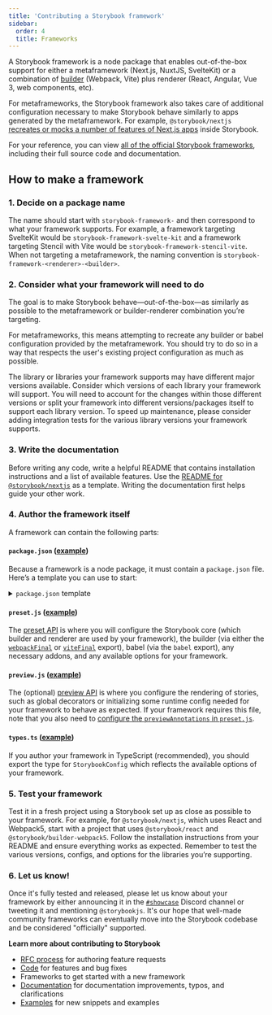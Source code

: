 ```yaml
---
title: 'Contributing a Storybook framework'
sidebar:
  order: 4
  title: Frameworks
---
```


A Storybook framework is a node package that enables out-of-the-box support for either a metaframework (Next.js, NuxtJS, SvelteKit) or a combination of [builder](../builders/index.mdx) (Webpack, Vite) plus renderer (React, Angular, Vue 3, web components, etc).

For metaframeworks, the Storybook framework also takes care of additional configuration necessary to make Storybook behave similarly to apps generated by the metaframework. For example, `@storybook/nextjs` [recreates or mocks a number of features of Next.js apps](https://github.com/storybookjs/storybook/blob/next/code/frameworks/nextjs/README.md#supported-features) inside Storybook.

For your reference, you can view [all of the official Storybook frameworks](https://github.com/storybookjs/storybook/tree/next/code/frameworks), including their full source code and documentation.

## How to make a framework

### 1. Decide on a package name

The name should start with `storybook-framework-` and then correspond to what your framework supports. For example, a framework targeting SvelteKit would be `storybook-framework-svelte-kit` and a framework targeting Stencil with Vite would be `storybook-framework-stencil-vite`. When not targeting a metaframework, the naming convention is `storybook-framework-<renderer>-<builder>`.

### 2. Consider what your framework will need to do

The goal is to make Storybook behave—out-of-the-box—as similarly as possible to the metaframework or builder-renderer combination you’re targeting.

For metaframeworks, this means attempting to recreate any builder or babel configuration provided by the metaframework. You should try to do so in a way that respects the user's existing project configuration as much as possible.

The library or libraries your framework supports may have different major versions available. Consider which versions of each library your framework will support. You will need to account for the changes within those different versions or split your framework into different versions/packages itself to support each library version. To speed up maintenance, please consider adding integration tests for the various library versions your framework supports.

### 3. Write the documentation

Before writing any code, write a helpful README that contains installation instructions and a list of available features. Use the [README for `@storybook/nextjs`](https://github.com/storybookjs/storybook/blob/next/code/frameworks/nextjs/README.md) as a template. Writing the documentation first helps guide your other work.

### 4. Author the framework itself

A framework can contain the following parts:

#### `package.json` ([example](https://github.com/storybookjs/storybook/blob/next/code/frameworks/nextjs/package.json))

Because a framework is a node package, it must contain a `package.json` file. Here’s a template you can use to start:

<details>
  <summary><code>package.json</code> template</summary>

  ```json
  {
    "name": "<your-framework-name>",
    "version": "1.0.0",
    "description": "Storybook for <meta-framework-name> or <renderer> & <builder>",
    "keywords": [
      "Storybook",
      "<meta-framework-name>",
      "<renderer>",
      "<builder>",
      "<anything>",
      "<else>",
      "<relevant>"
    ],
    "homepage": "<your package's homepage>",
    "bugs": {
      "url": "https://github.com/<your-org>/<your-repo>/issues"
    },
    "repository": {
      "type": "git",
      "url": "https://github.com/<your-org>/<your-repo>.git",
      "directory": "<path/to/your/framework>"
    },
    "license": "MIT",
    "exports": {
      ".": {
        "types": "./dist/index.d.ts",
        "require": "./dist/index.js",
        "import": "./dist/index.mjs"
      },
      "./preset": {
        "types": "./dist/preset.d.ts",
        "require": "./dist/preset.js",
        "import": "./dist/preset.mjs"
      },
      "./preview.js": {
        "types": "./dist/preview.d.ts",
        "require": "./dist/preview.js",
        "import": "./dist/preview.mjs"
      },
      "./package.json": "./package.json"
    },
    "main": "dist/index.js",
    "module": "dist/index.mjs",
    "types": "dist/index.d.ts",
    "files": ["dist/**/*", "types/**/*", "README.md", "*.js", "*.d.ts"],
    "scripts": {
      "check": "tsc --noEmit",
      "test": "..."
    },
    "dependencies": {
      "@storybook/manager-api": "^7.0.0",
      "@storybook/core-common": "^7.0.0",
      "@storybook/node-logger": "^7.0.0",
      "@storybook/<builder>": "^7.0.0",
      "@storybook/<renderer>": "^7.0.0"
    },
    "devDependencies": {
      "typescript": "x.x.x",
      "<meta-framework>": "^x.x.x",
      "<builder>": "^x.x.x"
    },
    "peerDependencies": {
      "@storybook/addon-actions": "^7.0.0",
      "<meta-framework>": "^x.x.x || ^x.x.x",
      "<renderer>": "^x.x.x || ^x.x.x",
      "<builder>": "^x.x.x"
    },
    "engines": {
      "node": ">=18.0.0"
    },
    "publishConfig": {
      "access": "public"
    }
  }
  ```

  A few notes on some of those properties:

  * `exports`: The root, `./preset`, and `package.json` exports are required. If your framework has a `preview.js`, then that is required as well.
  * `types`: We strongly encourage you to author your framework in TypeScript and distribute the types.
  * `dependencies` and `devDependencies`: These are just examples. Yours may look quite different.
  * `peerDependencies`: If your framework provides support for multiple versions of the libraries you’re targeting, be sure that is represented here.
</details>

#### `preset.js` ([example](https://github.com/storybookjs/storybook/blob/next/code/frameworks/nextjs/src/preset.ts))

The [preset API](../addons/writing-presets.mdx) is where you will configure the Storybook core (which builder and renderer are used by your framework), the builder (via either the [`webpackFinal`](../builders/webpack.mdx#override-the-default-configuration) or [`viteFinal`](../builders/vite.mdx#configuration) export), babel (via the `babel` export), any necessary addons, and any available options for your framework.

#### `preview.js` ([example](https://github.com/storybookjs/storybook/blob/next/code/frameworks/nextjs/src/preview.tsx))

The (optional) [preview API](../configure/index.mdx#configure-story-rendering) is where you configure the rendering of stories, such as global decorators or initializing some runtime config needed for your framework to behave as expected. If your framework requires this file, note that you also need to [configure the `previewAnnotations` in `preset.js`](https://github.com/storybookjs/storybook/blob/next/code/frameworks/nextjs/src/preset.ts#L71-L74).

#### `types.ts` ([example](https://github.com/storybookjs/storybook/blob/next/code/frameworks/nextjs/src/types.ts))

If you author your framework in TypeScript (recommended), you should export the type for `StorybookConfig` which reflects the available options of your framework.

### 5. Test your framework

Test it in a fresh project using a Storybook set up as close as possible to your framework. For example, for `@storybook/nextjs`, which uses React and Webpack5, start with a project that uses `@storybook/react` and `@storybook/builder-webpack5`. Follow the installation instructions from your README and ensure everything works as expected. Remember to test the various versions, configs, and options for the libraries you’re supporting.

### 6. Let us know!

Once it's fully tested and released, please let us know about your framework by either announcing it in the [`#showcase`](https://discord.com/channels/486522875931656193/1048740936953376859) Discord channel or tweeting it and mentioning `@storybookjs`. It's our hope that well-made community frameworks can eventually move into the Storybook codebase and be considered "officially" supported.

**Learn more about contributing to Storybook**

* [RFC process](./RFC.mdx) for authoring feature requests
* [Code](./code.mdx) for features and bug fixes
* Frameworks to get started with a new framework
* [Documentation](./documentation/documentation-updates.mdx) for documentation improvements, typos, and clarifications
* [Examples](./documentation/new-snippets.mdx) for new snippets and examples
